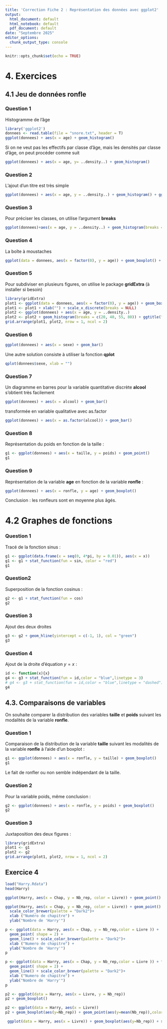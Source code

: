 ```yaml
---
title: 'Correction Fiche 2 : Représentation des données avec ggplot2'
output:
  html_document: default
  html_notebook: default
  pdf_document: default
date: "Septembre 2025"
editor_options: 
  chunk_output_type: console
---
```


```r
knitr::opts_chunk$set(echo = TRUE)
```

# 4. Exercices 

## 4.1 Jeu de données ronfle 

### Question 1
 Histogramme de l'âge


```r
library('ggplot2')
donnees <- read.table(file = "snore.txt", header = T)
ggplot(donnees) + aes(x = age) + geom_histogram()
```


Si on ne veut pas les effectifs par classe d'âge, mais les densités par classe d'âge, on peut procéder comme suit


```r
ggplot(donnees) + aes(x = age, y= ..density..) + geom_histogram()
```



### Question 2
 L'ajout d'un titre est très simple


```r
ggplot(donnees) + aes(x = age, y = ..density..) + geom_histogram() + ggtitle("Histogramme des âges")
```



### Question 3

Pour préciser les classes, on utilise l'argument **breaks**


```r
ggplot(donnees)+aes(x = age, y = ..density..) + geom_histogram(breaks = c(20, 40, 55, 80)) + ggtitle("Histogramme des âges")
```


### Question 4
La boîte à moustaches

```r
ggplot(data = donnees, aes(x = factor(0), y = age)) + geom_boxplot() + xlab("") + scale_x_discrete(breaks = NULL)
```


### Question 5
Pour subdiviser en plusieurs figures, on utilise le package **gridExtra** (à installer si besoin)


```r
library(gridExtra)
plot1 <- ggplot(data = donnees, aes(x = factor(0), y = age)) + geom_boxplot()
plot1 <- plot1 + xlab("") + scale_x_discrete(breaks = NULL)
plot2 <- ggplot(donnees) + aes(x = age, y = ..density..) 
plot2 <- plot2 + geom_histogram(breaks = c(20, 40, 55, 80)) + ggtitle("Histogramme des âges")
grid.arrange(plot1, plot2, nrow = 1, ncol = 2)
```

### Question 6

```r
ggplot(donnees) + aes(x = sexe) + geom_bar()
```


Une autre solution consiste à utiliser la fonction **qplot**


```r
qplot(donnees$sexe, xlab = "")
```


### Question 7 
  Un diagramme en barres pour la variable quantitative discrète **alcool** s'obtient très facilement


```r
ggplot(donnees) + aes(x = alcool) + geom_bar()
```

transformée en variable qualitative avec as.factor
```r
ggplot(donnees) + aes(x = as.factor(alcool)) + geom_bar()
```

### Question 8
Représentation du poids en fonction de la taille :


```r
g1 <- ggplot(donnees) + aes(x = taille, y = poids) + geom_point()
g1
```


### Question 9
Représentation de la variable **age** en fonction de la variable **ronfle** :


```r
ggplot(donnees) + aes(x = ronfle, y = age) + geom_boxplot()
```


Conclusion : les ronfleurs sont en moyenne plus âgés.

# 4.2 Graphes de fonctions 

### Question 1

Tracé de la fonction sinus :


```r
g1 <- ggplot(data.frame(x = seq(0, 4*pi, by = 0.01)), aes(x = x))
g1 <- g1 + stat_function(fun = sin, color = "red")
g1
```


### Question2
Superposition de la fonction cosinus :


```r
g2 <- g1 + stat_function(fun = cos)
g2
```


### Question 3
Ajout des deux droites 


```r
g3 <- g2 + geom_hline(yintercept = c(-1, 1), col = "green")
g3
```


### Question 4 
 Ajout de la droite d'équation $y=x$ :


```r
id <- function(x){x}
g4 <- g3 + stat_function(fun = id,color = "blue",linetype = 3)
# g4 <- g3 + stat_function(fun = id,color = "blue",linetype = "dashed")
g4
```


## 4.3. Comparaisons de variables
On souhaite comparer la distribution des variables **taille** et **poids** suivant les modalités de la variable **ronfle**.

### Question 1
Comparaison de la distribution de la variable **taille** suivant les modalités de la variable **ronfle** à l'aide d'un boxplot :


```r
g1 <- ggplot(donnees) + aes(x = ronfle, y = taille) + geom_boxplot()
g1
```


Le fait de ronfler ou non semble indépendant de la taille.

### Question 2
Pour la variable poids, même conclusion :


```r
g2 <- ggplot(donnees) + aes(x = ronfle, y = poids) + geom_boxplot()
g2
```


### Question 3
Juxtaposition des deux figures :


```r
library(gridExtra)
plot1 <- g1
plot2 <- g2
grid.arrange(plot1, plot2, nrow = 1, ncol = 2)
```


## Exercice 4

```r
load("Harry.Rdata")
head(Harry)
```


```r
ggplot(Harry, aes(x = Chap, y = Nb_rep, color = Livre)) + geom_point() + geom_line()
```


```r
ggplot(Harry, aes(x = Chap, y = Nb_rep, color = Livre)) + geom_point() + geom_line()+
  scale_color_brewer(palette = "Dark2")+
  xlab ("Numéro de chapitre") +
  ylab("Nombre de 'Harry'")
```

```r

p <- ggplot(data = Harry, aes(x = Chap, y = Nb_rep,color = Livre )) +
  geom_point( shape = 2) +
  geom_line() + scale_color_brewer(palette = "Dark2")+
  xlab ("Numero de chapitre") +
  ylab("Nombre de 'Harry'")
p
```


```r

p <- ggplot(data = Harry, aes(x = Chap, y = Nb_rep,color = Livre )) + facet_grid(.~Livre)+
  geom_point( shape = 2) +
  geom_line() + scale_color_brewer(palette = "Dark2")+
  xlab ("Numero de chapitre") +
  ylab("Nombre de 'Harry'")
p
```


```r
p2 <- ggplot(data = Harry, aes(x = Livre, y = Nb_rep))
p2 + geom_boxplot()
```


```r
p2 <- ggplot(data = Harry, aes(x = Livre))
p2 + geom_boxplot(aes(y=Nb_rep)) + geom_point(aes(y=mean(Nb_rep)),color="red",shape=4)
```

```r
 ggplot(data = Harry, aes(x = Livre)) + geom_boxplot(aes(y=Nb_rep)) + scale_x_discrete(labels=seq(1,7,1))+ geom_point(aes(y=mean(Nb_rep)),color="red",shape=4)+xlab("Tome")
```


